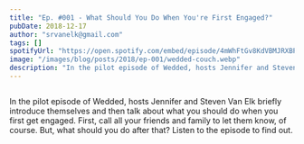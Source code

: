 ```yaml
---
title: "Ep. #001 - What Should You Do When You're First Engaged?"
pubDate: 2018-12-17
author: "srvanelk@gmail.com"
tags: []
spotifyUrl: "https://open.spotify.com/embed/episode/4mWhFtGv8KdVBMJRXBPAHk?utm_source=generator&theme=0"
image: "/images/blog/posts/2018/ep-001/wedded-couch.webp"
description: "In the pilot episode of Wedded, hosts Jennifer and Steven Van Elk briefly introduce themselves and then talk about what you should do when you first get engaged."
---
```



<figure>
  <img src="/images/blog/posts/2018/ep-001/wedded-couch.webp" alt="" />
</figure>

<SpotifyEmbed
  spotifyUrl={frontmatter.spotifyUrl}
  coverImage="/images/global/wedded_logo.webp"
  coverAlt={frontmatter.title}
  title="Wedded"
  subtitle="Tap to load this episode"
/>

In the pilot episode of Wedded, hosts Jennifer and Steven Van Elk briefly introduce themselves and then talk about what you should do when you first get engaged. First, call all your friends and family to let them know, of course. But, what should you do after that? Listen to the episode to find out.
